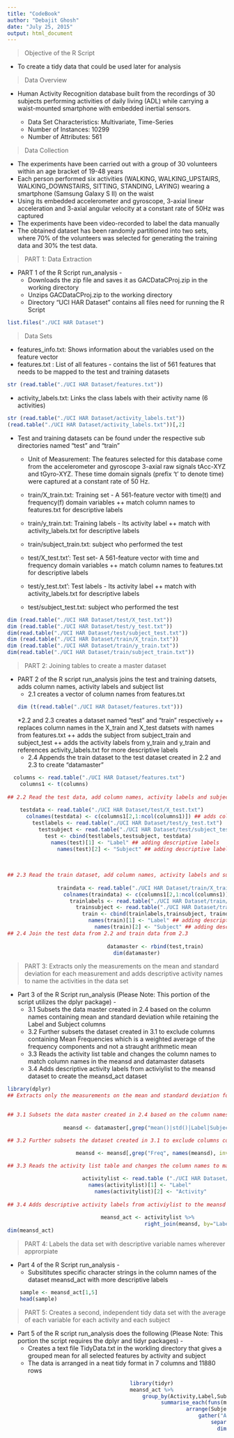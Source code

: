 ```yaml
---
title: "CodeBook"
author: "Debajit Ghosh"
date: "July 25, 2015"
output: html_document
---
```

> Objective of the R Script

* To create a tidy data that could be used later for analysis

> Data Overview

* Human Activity Recognition database built from the recordings of 30 subjects performing activities of daily living (ADL) while carrying a waist-mounted smartphone with embedded inertial sensors.

  + Data Set Characteristics: Multivariate, Time-Series
  + Number of Instances: 10299
  + Number of Attributes: 561
  

> Data Collection

* The experiments have been carried out with a group of 30 volunteers within an age bracket of 19-48 years
* Each person performed six activities (WALKING, WALKING_UPSTAIRS, WALKING_DOWNSTAIRS, SITTING, STANDING, LAYING) wearing a smartphone (Samsung Galaxy S II) on the waist
* Using its embedded accelerometer and gyroscope, 3-axial linear acceleration and 3-axial angular velocity at a constant rate of 50Hz was captured
* The experiments have been video-recorded to label the data manually
* The obtained dataset has been randomly partitioned into two sets, where 70% of the volunteers was selected for generating the training data and 30% the test data. 

> PART 1: Data Extraction 

* PART 1 of the R Script run_analysis -
  + Downloads the zip file and saves it as GACDataCProj.zip in the working directory
  + Unzips GACDataCProj.zip to the working directory
  + Directory "UCI HAR Dataset" contains all files need for running the R Script


```r
list.files("./UCI HAR Dataset")
```

> Data Sets

* features_info.txt: Shows information about the variables used on the feature vector
* features.txt : List of all features - contains the list of 561 features that needs to be mapped to the test and training datasets

```r
str (read.table("./UCI HAR Dataset/features.txt"))
```

* activity_labels.txt: Links the class labels with their activity name (6 activities)

```r
str (read.table("./UCI HAR Dataset/activity_labels.txt"))
(read.table("./UCI HAR Dataset/activity_labels.txt"))[,2]
```

* Test and training datasets can be found under the respective sub directories named "test" and "train"
  * Unit of Measurement: The features selected for this database come from the accelerometer and gyroscope 3-axial raw signals tAcc-XYZ and tGyro-XYZ. These time domain signals (prefix 't' to denote time) were captured at a constant rate of 50 Hz. 
  + train/X_train.txt: Training set - A 561-feature vector with time(t) and frequency(f) domain variables
      ++ match column names to features.txt for descriptive labels
  + train/y_train.txt: Training labels - Its activity label
      ++ match with activity_labels.txt for descriptive labels 
  + train/subject_train.txt: subject who performed the test  
    
  + test/X_test.txt': Test set- A 561-feature vector with time and frequency domain variables
      ++ match column names to features.txt for descriptive labels
  + test/y_test.txt': Test labels - Its activity label
      ++ match with activity_labels.txt for descriptive labels
  + test/subject_test.txt: subject who performed the test  

```r
dim (read.table("./UCI HAR Dataset/test/X_test.txt"))
dim (read.table("./UCI HAR Dataset/test/y_test.txt"))
dim(read.table("./UCI HAR Dataset/test/subject_test.txt"))
dim (read.table("./UCI HAR Dataset/train/X_train.txt"))
dim (read.table("./UCI HAR Dataset/train/y_train.txt"))
dim(read.table("./UCI HAR Dataset/train/subject_train.txt"))
```

> PART 2: Joining tables to create a master dataset 

* PART 2 of the R script run_analysis joins the test and training datsets, adds column names, activity labels and subject list 
  * 2.1 creates a vector of column names from features.txt 
```r
dim (t(read.table("./UCI HAR Dataset/features.txt")))
```
  *2.2 and 2.3 creates a dataset named "test" and "train" respectively 
    ++ replaces column names in the X_train and X_test datsets with names from features.txt
    ++ adds the subject from subject_train and subject_test
    ++ adds the activity labels from y_train and y_train and references activity_labels.txt for more descriptive labels
  * 2.4 Appends the train dataset to the test dataset created in 2.2 and 2.3 to create "datamaster"
  
```r
  columns <- read.table("./UCI HAR Dataset/features.txt")
    columns1 <- t(columns)
      
## 2.2 Read the test data, add column names, activity labels and subject that performed the test 
    
    testdata <- read.table("./UCI HAR Dataset/test/X_test.txt")
      colnames(testdata) <- c(columns1[2,1:ncol(columns1)]) ## adds column names from 2.1
        testlabels <- read.table("./UCI HAR Dataset/test/y_test.txt")
          testsubject <- read.table("./UCI HAR Dataset/test/subject_test.txt")
            test <- cbind(testlabels,testsubject, testdata)
              names(test)[1] <- "Label" ## adding descriptive labels 
                names(test)[2] <- "Subject" ## adding descriptive labels
               
              
      
## 2.3 Read the train dataset, add column names, activity labels and subject that performed the test 
            
                traindata <- read.table("./UCI HAR Dataset/train/X_train.txt")
                  colnames(traindata) <- c(columns1[2,1:ncol(columns1)]) ## adds column names from 2.1
                    trainlabels <- read.table("./UCI HAR Dataset/train/y_train.txt")
                      trainsubject <- read.table("./UCI HAR Dataset/train/subject_train.txt")
                        train <- cbind(trainlabels,trainsubject, traindata)
                          names(train)[1] <- "Label" ## adding descriptive labels 
                            names(train)[2] <- "Subject" ## adding descriptive labels 
## 2.4 Join the test data from 2.2 and train data from 2.3
                      
                                datamaster <- rbind(test,train)
                                  dim(datamaster)
```

> PART 3: Extracts only the measurements on the mean and standard deviation for each measurement and adds descriptive activity names to name the activities in the data set

* Part 3 of the R Script run_analysis (Please Note: This portion of the script utilizes the dplyr package) - 
  * 3.1 Subsets the data master created in 2.4 based on the column names containing mean and standard deviation while retaining the Label and Subject columns
  * 3.2 Further subsets the dataset created in 3.1 to exclude columns containing Mean Frequencies which is a weighted average of the frequency components and not a straught arithmetic mean
  * 3.3 Reads the activity list table and changes the column names to match column names in the meansd and datamaster datasets
  * 3.4 Adds descriptive activity labels from activiylist to the meansd dataset to create the meansd_act dataset

```r
library(dplyr)
## Extracts only the measurements on the mean and standard deviation for each measurement and adds descriptive activity names to name the activities in the data set

   
## 3.1 Subsets the data master created in 2.4 based on the column names containing mean and standard deviation while retaining the Label and Subject columns
                  
                  meansd <- datamaster[,grep("mean()|std()|Label|Subject", names(datamaster))]

## 3.2 Further subsets the dataset created in 3.1 to exclude columns containing Mean Frequencies which is a weighted average of the frequency components and not a straught arithmetic mean
                  
                      meansd <- meansd[,grep("Freq", names(meansd), invert=TRUE)] 

## 3.3 Reads the activity list table and changes the column names to match column names in the meansd and datamaster datasets

                        activitylist <- read.table ("./UCI HAR Dataset/activity_labels.txt")
                          names(activitylist)[1] <- "Label"
                            names(activitylist)[2] <- "Activity"
                          
## 3.4 Adds descriptive activity labels from activiylist to the meansd dataset to create the meansd_act dataset 
                            
                              meansd_act <- activitylist %>%
                                            right_join(meansd, by="Label")                             
dim(meansd_act)
```

> PART 4: Labels the data set with descriptive variable names wherever approrpiate

* Part 4 of the R Script run_analysis -
  * Subsititutes specific character strings in the column names of the dataset meansd_act with more descriptive labels

```r
    sample <- meansd_act[1,5]
    head(sample)
```

> PART 5: Creates a second, independent tidy data set with the average of each variable for each activity and each subject

* Part 5 of the R script run_analysis does the following (Please Note: This portion the script requires the dplyr and tidyr packages) -
  * Creates a text file TidyData.txt in the workling directory that gives a grouped mean for all selected features by activity and subject 
  * The data is arranged in a neat tidy format in 7 columns and 11880 rows
```r
                                      library(tidyr)
                                      meansd_act %>%
                                          group_by(Activity,Label,Subject) %>%
                                                summarise_each(funs(mean)) %>%
                                                        arrange(Subject,Activity) %>%
                                                            gather("ActivityDescription-Stats-Axes","Value",4:ncol(meansd_act)) %>%
                                                                separate("ActivityDescription-Stats-Axes",c("ActivityDescription","Stats","Axes")) %>%
                                                                  dim()
```
  
